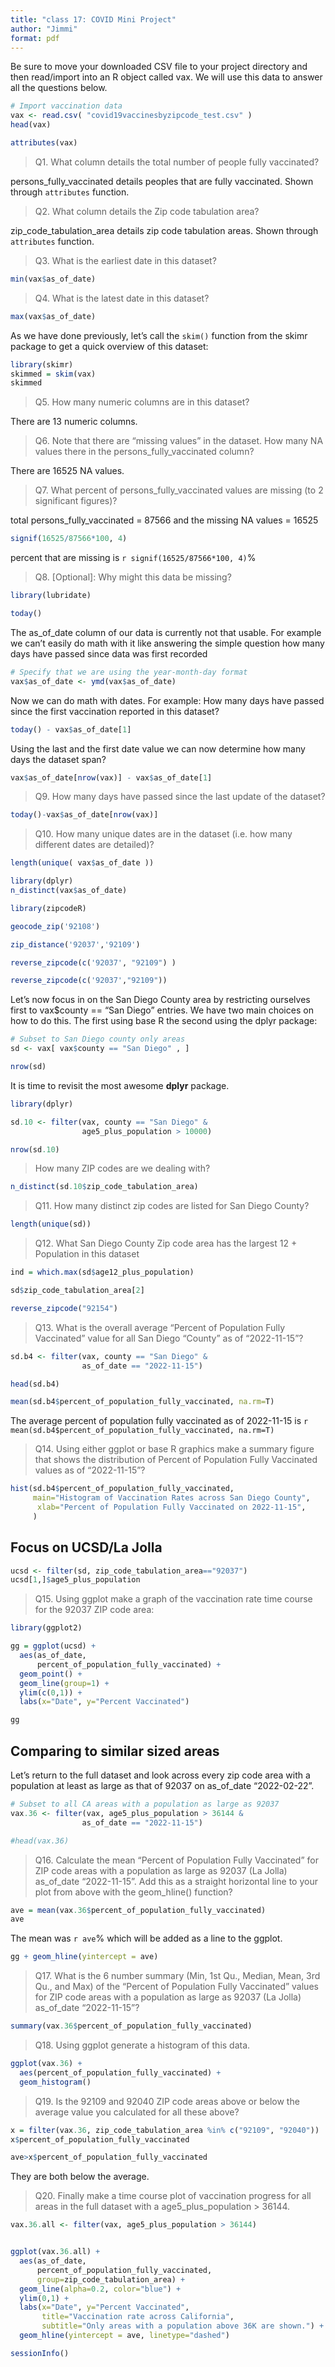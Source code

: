 ```yaml
---
title: "class 17: COVID Mini Project"
author: "Jimmi"
format: pdf
---
```


Be sure to move your downloaded CSV file to your project directory and then read/import into an R object called vax. We will use this data to answer all the questions below.

```r
# Import vaccination data
vax <- read.csv( "covid19vaccinesbyzipcode_test.csv" )
head(vax)
```

```r
attributes(vax)
```

>Q1. What column details the total number of people fully vaccinated? 

persons_fully_vaccinated details peoples that are fully vaccinated. Shown through `attributes` function.

>Q2. What column details the Zip code tabulation area? 

zip_code_tabulation_area details zip code tabulation areas. Shown through `attributes` function.

>Q3. What is the earliest date in this dataset? 

```r
min(vax$as_of_date)
```

>Q4. What is the latest date in this dataset?

```r
max(vax$as_of_date)
```

As we have done previously, let’s call the `skim()` function from the skimr package to get a quick overview of this dataset:

```r
library(skimr)
skimmed = skim(vax)
skimmed
```

>Q5. How many numeric columns are in this dataset? 

There are 13 numeric columns.

>Q6. Note that there are “missing values” in the dataset. How many NA values there in the persons_fully_vaccinated column? 

There are 16525 NA values.

>Q7. What percent of persons_fully_vaccinated values are missing (to 2 significant figures)? 

total persons_fully_vaccinated = 87566 and the missing NA values = 16525

```r
signif(16525/87566*100, 4)
```
percent that are missing is `r signif(16525/87566*100, 4)`%

>Q8. [Optional]: Why might this data be missing?

```r
library(lubridate)
```

```r
today()
```

The as_of_date column of our data is currently not that usable. For example we can’t easily do math with it like answering the simple question how many days have passed since data was first recorded

```r
# Specify that we are using the year-month-day format
vax$as_of_date <- ymd(vax$as_of_date)
```

Now we can do math with dates. For example: How many days have passed since the first vaccination reported in this dataset?

```r
today() - vax$as_of_date[1]
```

Using the last and the first date value we can now determine how many days the dataset span?

```r
vax$as_of_date[nrow(vax)] - vax$as_of_date[1]
```

>Q9. How many days have passed since the last update of the dataset? 

```r
today()-vax$as_of_date[nrow(vax)]
```


>Q10. How many unique dates are in the dataset (i.e. how many different dates are detailed)? 

```r
length(unique( vax$as_of_date ))
```

```r
library(dplyr)
n_distinct(vax$as_of_date)
```

```r
library(zipcodeR)

geocode_zip('92108')

zip_distance('92037','92109')

reverse_zipcode(c('92037', "92109") )
```

```r
reverse_zipcode(c('92037',"92109"))
```

Let’s now focus in on the San Diego County area by restricting ourselves first to vax$county == "San Diego" entries. We have two main choices on how to do this. The first using base R the second using the dplyr package:

```r
# Subset to San Diego county only areas
sd <- vax[ vax$county == "San Diego" , ]

nrow(sd)
```

It is time to revisit the most awesome **dplyr** package.

```r
library(dplyr)
```

```r
sd.10 <- filter(vax, county == "San Diego" &
                age5_plus_population > 10000)

nrow(sd.10)
```

> How many ZIP codes are we dealing with?

```r
n_distinct(sd.10$zip_code_tabulation_area)
```

> Q11. How many distinct zip codes are listed for San Diego County? 

```r
length(unique(sd))
```

> Q12. What San Diego County Zip code area has the largest 12 + Population in this dataset

```r
ind = which.max(sd$age12_plus_population)

sd$zip_code_tabulation_area[2]
```

```r
reverse_zipcode("92154")
```

>Q13. What is the overall average “Percent of Population Fully Vaccinated” value for all San Diego “County” as of “2022-11-15”? 

```r
sd.b4 <- filter(vax, county == "San Diego" &
                as_of_date == "2022-11-15")

head(sd.b4)

mean(sd.b4$percent_of_population_fully_vaccinated, na.rm=T)
```

The average percent of population fully vaccinated as of 2022-11-15 is `r mean(sd.b4$percent_of_population_fully_vaccinated, na.rm=T)`

>Q14. Using either ggplot or base R graphics make a summary figure that shows the distribution of Percent of Population Fully Vaccinated values as of “2022-11-15”?

```r
hist(sd.b4$percent_of_population_fully_vaccinated, 
     main="Histogram of Vaccination Rates across San Diego County",
      xlab="Percent of Population Fully Vaccinated on 2022-11-15",
     )
```

## Focus on UCSD/La Jolla

```r
ucsd <- filter(sd, zip_code_tabulation_area=="92037")
ucsd[1,]$age5_plus_population
```

> Q15. Using ggplot make a graph of the vaccination rate time course for the 92037 ZIP code area:

```r
library(ggplot2)
```


```r
gg = ggplot(ucsd) +
  aes(as_of_date,
      percent_of_population_fully_vaccinated) +
  geom_point() +
  geom_line(group=1) +
  ylim(c(0,1)) +
  labs(x="Date", y="Percent Vaccinated")

gg
```

## Comparing to similar sized areas

Let’s return to the full dataset and look across every zip code area with a population at least as large as that of 92037 on as_of_date “2022-02-22”.

```r
# Subset to all CA areas with a population as large as 92037
vax.36 <- filter(vax, age5_plus_population > 36144 &
                as_of_date == "2022-11-15")

#head(vax.36)
```

>Q16. Calculate the mean “Percent of Population Fully Vaccinated” for ZIP code areas with a population as large as 92037 (La Jolla) as_of_date “2022-11-15”. Add this as a straight horizontal line to your plot from above with the geom_hline() function?

```r
ave = mean(vax.36$percent_of_population_fully_vaccinated)
ave
```

The mean was `r ave`% which will be added as a line to the ggplot.

```r
gg + geom_hline(yintercept = ave)
```

> Q17. What is the 6 number summary (Min, 1st Qu., Median, Mean, 3rd Qu., and Max) of the “Percent of Population Fully Vaccinated” values for ZIP code areas with a population as large as 92037 (La Jolla) as_of_date “2022-11-15”?

```r
summary(vax.36$percent_of_population_fully_vaccinated)
```
 
> Q18. Using ggplot generate a histogram of this data.

```r
ggplot(vax.36) +
  aes(percent_of_population_fully_vaccinated) +
  geom_histogram()
```

> Q19. Is the 92109 and 92040 ZIP code areas above or below the average value you calculated for all these above?

```r
x = filter(vax.36, zip_code_tabulation_area %in% c("92109", "92040"))
x$percent_of_population_fully_vaccinated
```

```r
ave>x$percent_of_population_fully_vaccinated
```

They are both below the average.

>Q20. Finally make a time course plot of vaccination progress for all areas in the full dataset with a age5_plus_population > 36144.

```r
vax.36.all <- filter(vax, age5_plus_population > 36144)


ggplot(vax.36.all) +
  aes(as_of_date,
      percent_of_population_fully_vaccinated, 
      group=zip_code_tabulation_area) +
  geom_line(alpha=0.2, color="blue") +
  ylim(0,1) +
  labs(x="Date", y="Percent Vaccinated",
       title="Vaccination rate across California",
       subtitle="Only areas with a population above 36K are shown.") +
  geom_hline(yintercept = ave, linetype="dashed")
```

```r
sessionInfo()
```


















